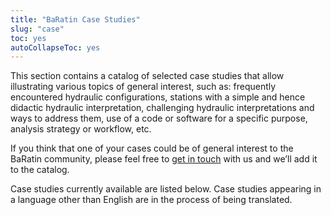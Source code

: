 ---
title: "BaRatin Case Studies"
slug: "case"
toc: yes
autoCollapseToc: yes
---

This section contains a catalog of selected case studies that allow illustrating various topics of general interest, such as: frequently encountered hydraulic configurations, stations with a simple and hence didactic hydraulic interpretation, challenging hydraulic interpretations and ways to address them, use of a code or software for a specific purpose, analysis strategy or workflow, etc.

If you think that one of your cases could be of general interest to the BaRatin community, please feel free to [get in touch](/en/about#Contact us) with us and we'll add it to the catalog.


Case studies currently available are listed below. Case studies appearing in a language other than English are in the process of being translated.

